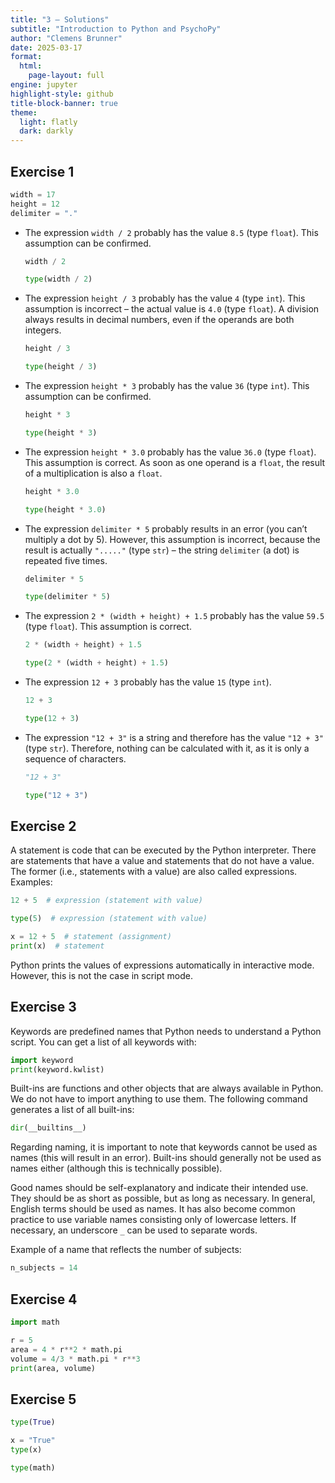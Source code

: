 ```yaml
---
title: "3 – Solutions"
subtitle: "Introduction to Python and PsychoPy"
author: "Clemens Brunner"
date: 2025-03-17
format:
  html:
    page-layout: full
engine: jupyter
highlight-style: github
title-block-banner: true
theme:
  light: flatly
  dark: darkly
---
```


## Exercise 1

```python
width = 17
height = 12
delimiter = "."
```

- The expression `width / 2` probably has the value `8.5` (type `float`). This assumption can be confirmed.

  ```python
  width / 2
  ```
  ```python
  type(width / 2)
  ```

- The expression `height / 3` probably has the value `4` (type `int`). This assumption is incorrect – the actual value is `4.0` (type `float`). A division always results in decimal numbers, even if the operands are both integers.

  ```python
  height / 3
  ```
  ```python
  type(height / 3)
  ```

- The expression `height * 3` probably has the value `36` (type `int`). This assumption can be confirmed.

  ```python
  height * 3
  ```
  ```python
  type(height * 3)
  ```

- The expression `height * 3.0` probably has the value `36.0` (type `float`). This assumption is correct. As soon as one operand is a `float`, the result of a multiplication is also a `float`.

  ```python
  height * 3.0
  ```
  ```python
  type(height * 3.0)
  ```

- The expression `delimiter * 5` probably results in an error (you can't multiply a dot by 5). However, this assumption is incorrect, because the result is actually `"....."` (type `str`) – the string `delimiter` (a dot) is repeated five times.

  ```python
  delimiter * 5
  ```
  ```python
  type(delimiter * 5)
  ```

- The expression `2 * (width + height) + 1.5` probably has the value `59.5` (type `float`). This assumption is correct.

  ```python
  2 * (width + height) + 1.5
  ```
  ```python
  type(2 * (width + height) + 1.5)
  ```

- The expression `12 + 3` probably has the value `15` (type `int`).

  ```python
  12 + 3
  ```
  ```python
  type(12 + 3)
  ```

- The expression `"12 + 3"` is a string and therefore has the value `"12 + 3"` (type `str`). Therefore, nothing can be calculated with it, as it is only a sequence of characters.

  ```python
  "12 + 3"
  ```
  ```python
  type("12 + 3")
  ```


## Exercise 2

A statement is code that can be executed by the Python interpreter. There are statements that have a value and statements that do not have a value. The former (i.e., statements with a value) are also called expressions. Examples:

```python
12 + 5  # expression (statement with value)
```

```python
type(5)  # expression (statement with value)
```

```python
x = 12 + 5  # statement (assignment)
print(x)  # statement
```

Python prints the values of expressions automatically in interactive mode. However, this is not the case in script mode.


## Exercise 3

Keywords are predefined names that Python needs to understand a Python script. You can get a list of all keywords with:

```python
import keyword
print(keyword.kwlist)
```

Built-ins are functions and other objects that are always available in Python. We do not have to import anything to use them. The following command generates a list of all built-ins:

```python
dir(__builtins__)
```

Regarding naming, it is important to note that keywords cannot be used as names (this will result in an error). Built-ins should generally not be used as names either (although this is technically possible).

Good names should be self-explanatory and indicate their intended use. They should be as short as possible, but as long as necessary. In general, English terms should be used as names. It has also become common practice to use variable names consisting only of lowercase letters. If necessary, an underscore `_` can be used to separate words.

Example of a name that reflects the number of subjects:

```python
n_subjects = 14
```


## Exercise 4

```python
import math

r = 5
area = 4 * r**2 * math.pi
volume = 4/3 * math.pi * r**3
print(area, volume)
```


## Exercise 5

```python
type(True)
```
```python
x = "True"
type(x)
```
```python
type(math)
```
